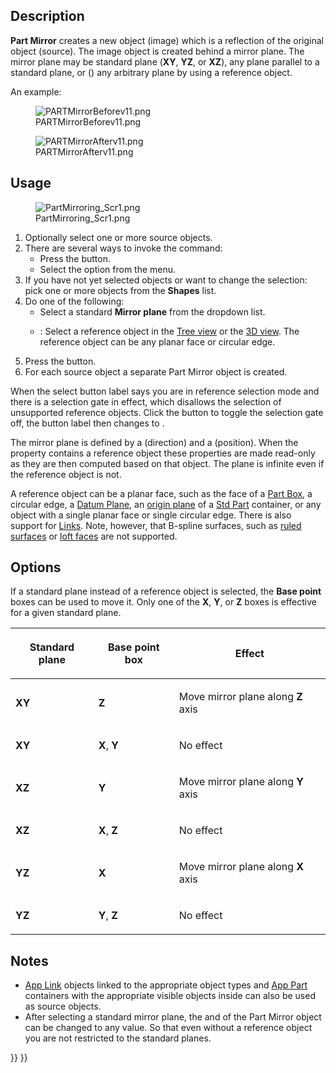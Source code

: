 <languages/>

{{Docnav
|[[Part_Revolve|Revolve]]
|[[Part_Scale|Scale]]
|[[Part_Workbench|Part]]
|IconL=Part_Revolve.svg
|IconR=Part_Scale.svg
|IconC=Workbench_Part.svg
}}

<div class="mw-translate-fuzzy">
{{GuiCommand/es|Name=Part_Mirror|MenuLocation=Pieza -> Simetría|Workbenches=Pieza,Completo}}
</div>

==Description== 

'''Part Mirror''' creates a new object (image) which is a reflection of the original object (source). The image object is created behind a mirror plane. The mirror plane may be standard plane ('''XY''', '''YZ''', or '''XZ'''), any plane parallel to a standard plane, or ({{Version|1.0}}) any arbitrary plane by using a reference object.

An example:

[[Image:PARTMirrorBeforev11.png]]

{{Caption|Before}}

[[Image:PARTMirrorAfterv11.png]]

{{Caption|After mirrored through YZ plane}}

==Usage==

[[Image:PartMirroring_Scr1.png]]

# Optionally select one or more source objects.
# There are several ways to invoke the command:
#* Press the {{Button|[[Image:Part_Mirror.svg|16px]] [[Part_Mirror|Mirroring...]]}} button.
#* Select the {{MenuCommand|Part → [[Image:Part_Mirror.svg|16px]] Mirroring...}} option from the menu.
# If you have not yet selected objects or want to change the selection: pick one or more objects from the '''Shapes''' list.
# Do one of the following:
#* Select a standard '''Mirror plane''' from the dropdown list.
#* {{Version|1.0}}: Select a reference object in the [[Tree_view|Tree view]] or the [[3D_view|3D view]]. The reference object can be any planar face or circular edge.
# Press the {{Button|OK}} button.
# For each source object a separate Part Mirror object is created.

When the select button label says {{Button|Selecting}} you are in reference selection mode and there is a selection gate in effect, which disallows the selection of unsupported reference objects. Click the button to toggle the selection gate off, the button label then changes to {{Button|Select reference}}.

The mirror plane is defined by a {{PropertyData|Normal}} (direction) and a {{PropertyData|Base}} (position). When the {{PropertyData|Mirror Plane}} property contains a reference object these properties are made read-only as they are then computed based on that object. The plane is infinite even if the reference object is not.

A reference object can be a planar face, such as the face of a [[Part_Box|Part Box]], a circular edge, a [[PartDesign_Plane|Datum Plane]], an [[App_OriginGroupExtension|origin plane]] of a [[Std_Part|Std Part]] container, or any object with a single planar face or single circular edge. There is also support for [[App_Link|Links]]. Note, however, that B-spline surfaces, such as [[Part_RuledSurface|ruled surfaces]] or [[Part_Loft|loft faces]] are not supported.

==Options== 

If a standard plane instead of a reference object is selected, the '''Base point''' boxes can be used to move it. Only one of the '''X''', '''Y''', or '''Z''' boxes is effective for a given standard plane.

{| class="wikitable" border="1"
!Standard plane!!Base point box!!Effect
|- align="center" 
|'''XY'''||'''Z'''||align="left"|Move mirror plane along '''Z''' axis
|- align="center"
|'''XY'''||'''X''', '''Y'''||align="left"|No effect
|- align="center"
|'''XZ'''||'''Y'''||align="left"|Move mirror plane along '''Y''' axis
|- align="center"
|'''XZ'''||'''X''', '''Z'''||align="left"|No effect
|- align="center"
|'''YZ'''||'''X'''||align="left"|Move mirror plane along '''X''' axis
|- align="center"
|'''YZ'''||'''Y''', '''Z'''||align="left"|No effect
|}

==Notes==

* [[App_Link|App Link]] objects linked to the appropriate object types and [[App_Part|App Part]] containers with the appropriate visible objects inside can also be used as source objects. {{Version|0.20}}
* After selecting a standard mirror plane, the {{PropertyData|Normal}} and {{PropertyData|Base}} of the Part Mirror object can be changed to any value. So that even without a reference object you are not restricted to the standard planes.


{{Docnav
|[[Part_Revolve|Revolve]]
|[[Part_Scale|Scale]]
|[[Part_Workbench|Part]]
|IconL=Part_Revolve.svg
|IconR=Part_Scale.svg
|IconC=Workbench_Part.svg
}}

{{Part Tools navi{{#translation:}}}}
{{Userdocnavi{{#translation:}}}}